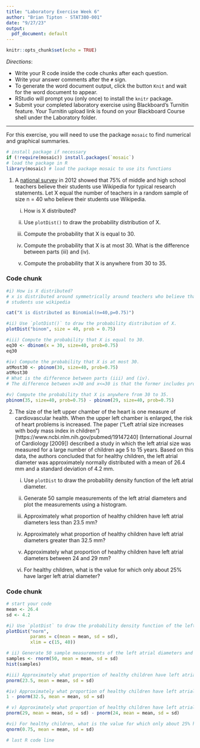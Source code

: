 ```yaml
---
title: "Laboratory Exercise Week 6"
author: "Brian Tipton - STAT380-001"
date: "9/27/23"
output:
  pdf_document: default
---
```


```r
knitr::opts_chunk$set(echo = TRUE)
```

*Directions*: 

* Write your R code inside the code chunks after each question.
* Write your answer comments after the `#` sign.
* To generate the word document output, click the button `Knit` and wait for the word document to appear.
* RStudio will prompt you (only once) to install the `knitr` package.
* Submit your completed laboratory exercise using Blackboard's Turnitin feature. Your Turnitin upload link is found on your Blackboard Course shell under the Laboratory folder.

***

For this exercise, you will need to use the package `mosaic` to find numerical and graphical summaries.

```r
# install package if necessary
if (!require(mosaic)) install.packages(`mosaic`)
# load the package in R
library(mosaic) # load the package mosaic to use its functions
```


1. A [national survey](http://www.pewinternet.org/2012/11/01/how-teens-do-research-in-the-digital-world/) in 2012 showed that 75% of middle and high school teachers believe their students use Wikipedia for typical research statements. Let X equal the number of teachers in a random sample of size n = 40 who believe their students use Wikipedia.  

    i) How is X distributed? 
    
    ii) Use `plotDist()` to draw the probability distribution of X.  
    
    iii) Compute the probability that X is equal to 30.  
    
    iv) Compute the probability that X is at most 30. What is the difference between parts (iii) and (iv).  
    
    v) Compute the probability that X is anywhere from 30 to 35.  


### Code chunk
```r
#i) How is X distributed? 
# x is distributed around symmetrically around teachers who believe that their
# students use wikipedia

cat("X is distributed as Binomial(n=40,p=0.75)")

#ii) Use `plotDist()` to draw the probability distribution of X.  
plotDist("binom", size = 40, prob = 0.75)

#iii) Compute the probability that X is equal to 30. 
eq30 <- dbinom(x = 30, size=40, prob=0.75)
eq30

#iv) Compute the probability that X is at most 30. 
atMost30 <- pbinom(30, size=40, prob=0.75)
atMost30
# What is the difference between parts (iii) and (iv).  
# The difference between x=30 and x<=30 is that the former includes probability that x values are less than 30 and 30 itself included.

#v) Compute the probability that X is anywhere from 30 to 35.  
pbinom(35, size=40, prob=0.75) - pbinom(29, size=40, prob=0.75)
```


2. The size of the left upper chamber of the heart is one measure of cardiovascular health. When the upper left chamber is enlarged, the risk of heart problems is increased. The paper ("Left atrial size increases with body mass index in children")[https://www.ncbi.nlm.nih.gov/pubmed/19147240] (International Journal of Cardiology [2009]) described a study in which the left atrial size was measured for a large number of children age 5 to 15 years. Based on this data, the authors concluded that for healthy children, the left atrial diameter was approximately normally distributed with a mean of 26.4 mm and a standard deviation of 4.2 mm.  

    i) Use `plotDist` to draw the probability density function of the left atrial diameter.    

    ii) Generate 50 sample measurements of the left atrial diameters and plot the measurements using a histogram.  
    
    iii) Approximately what proportion of healthy children have left atrial diameters less than 23.5 mm?  
    
    iv) Approximately what proportion of healthy children have left atrial diameters greater than 32.5 mm?   
    
    v) Approximately what proportion of healthy children have left atrial diameters between 24 and 29 mm?  
    
    vi) For healthy children, what is the value for which only about 25% have larger left atrial diameter?  
    

### Code chunk
```r
# start your code
mean <- 26.4
sd <- 4.2

#i) Use `plotDist` to draw the probability density function of the left atrial diameter.
plotDist("norm",
         params = c(mean = mean, sd = sd),
         xlim = c(15, 40))

# ii) Generate 50 sample measurements of the left atrial diameters and plot the measurements using a histogram.
samples <- rnorm(50, mean = mean, sd = sd)
hist(samples)

#iii) Approximately what proportion of healthy children have left atrial diameters less than 23.5 mm?
pnorm(23.5, mean = mean, sd = sd)

#iv) Approximately what proportion of healthy children have left atrial diameters greater than 32.5 mm?
1 - pnorm(32.5, mean = mean, sd = sd)

# v) Approximately what proportion of healthy children have left atrial diameters between 24 and 29 mm?
pnorm(29, mean = mean, sd = sd) - pnorm(24, mean = mean, sd = sd)

#vi) For healthy children, what is the value for which only about 25% have larger left atrial diameter?
qnorm(0.75, mean = mean, sd = sd)

# last R code line
```